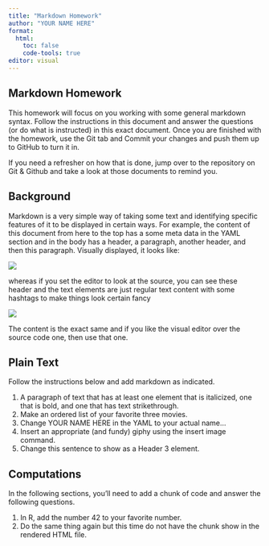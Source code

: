 ```yaml
---
title: "Markdown Homework"
author: "YOUR NAME HERE"
format: 
  html:
    toc: false
    code-tools: true 
editor: visual
---
```


## Markdown Homework

This homework will focus on you working with some general markdown syntax. Follow the instructions in this document and answer the questions (or do what is instructed) in this exact document. Once you are finished with the homework, use the Git tab and Commit your changes and push them up to GitHub to turn it in.

If you need a refresher on how that is done, jump over to the repository on Git & Github and take a look at those documents to remind you.

## Background

Markdown is a very simple way of taking some text and identifying specific features of it to be displayed in certain ways. For example, the content of this document from here to the top has a some meta data in the YAML section and in the body has a header, a paragraph, another header, and then this paragraph. Visually displayed, it looks like:

![](https://live.staticflickr.com/65535/52096666938_ae3cecf1d5_c_d.jpg)

whereas if you set the editor to look at the source, you can see these header and the text elements are just regular text content with some hashtags to make things look certain fancy

![](https://live.staticflickr.com/65535/52096669543_471d6e684f_c_d.jpg)

The content is the exact same and if you like the visual editor over the source code one, then use that one.

## Plain Text

Follow the instructions below and add markdown as indicated.

1.  A paragraph of text that has at least one element that is italicized, one that is bold, and one that has text strikethrough.
2.  Make an ordered list of your favorite three movies.
3.  Change YOUR NAME HERE in the YAML to your actual name...
4.  Insert an appropriate (and fundy) giphy using the insert image command.
5.  Change this sentence to show as a Header 3 element.

## Computations

In the following sections, you'll need to add a chunk of code and answer the following questions.

1.  In R, add the number 42 to your favorite number.
2.  Do the same thing again but this time do not have the chunk show in the rendered HTML file.
